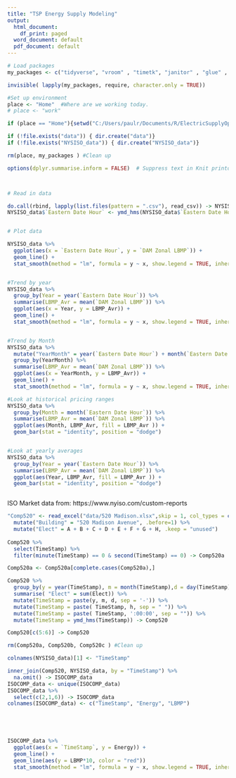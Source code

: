 ```yaml
---
title: "TSP Energy Supply Modeling"
output:
  html_document:
    df_print: paged
  word_document: default
  pdf_document: default
---
```




```r

# Load packages 
my_packages <- c("tidyverse", "vroom" , "timetk", "janitor" , "glue" , "tsibble" , "tidytext","lubridate", "fable", "tsibbledata", "ggplot2", "forecast", "tseries", "rio", "zoo", "readxl", "tsibbledata", "knitr", "formattable", "scales", "kable", "kableExtra", "dplyr")   

invisible( lapply(my_packages, require, character.only = TRUE))

#Set up environment 
place <- "Home"  #Where are we working today. 
# place <- "work"

if (place == "Home"){setwd("C:/Users/paulr/Documents/R/ElectricSupplyOptions")} else {setwd("C:/Users/prode/Documents/R/ElectricSupplyOptions")}

if (!file.exists("data")) { dir.create("data")}
if (!file.exists("NYSISO_data")) { dir.create("NYSISO_data")}

rm(place, my_packages ) #Clean up

options(dplyr.summarise.inform = FALSE)  # Suppress text in Knit printout. 



# Read in data

do.call(rbind, lapply(list.files(pattern = ".csv"), read_csv)) -> NYSISO_data
NYSISO_data$`Eastern Date Hour` <- ymd_hms(NYSISO_data$`Eastern Date Hour`)


# Plot data 

NYSISO_data %>% 
  ggplot(aes(x = `Eastern Date Hour`, y = `DAM Zonal LBMP`)) +
  geom_line() +
  stat_smooth(method = "lm", formula = y ~ x, show.legend = TRUE, inherit.aes = TRUE, )


#Trend by year
NYSISO_data %>% 
  group_by(Year = year(`Eastern Date Hour`)) %>% 
  summarise(LBMP_Avr = mean(`DAM Zonal LBMP`)) %>% 
  ggplot(aes(x = Year, y = LBMP_Avr)) +
  geom_line() +
  stat_smooth(method = "lm", formula = y ~ x, show.legend = TRUE, inherit.aes = TRUE, )


#Trend by Month
NYSISO_data %>% 
  mutate("YearMonth" = year(`Eastern Date Hour`) + month(`Eastern Date Hour`)/12) %>% 
  group_by(YearMonth) %>% 
  summarise(LBMP_Avr = mean(`DAM Zonal LBMP`)) %>% 
  ggplot(aes(x = YearMonth, y = LBMP_Avr)) +
  geom_line() +
  stat_smooth(method = "lm", formula = y ~ x, show.legend = TRUE, inherit.aes = TRUE, )

#Look at historical pricing ranges 
NYSISO_data %>% 
  group_by(Month = month(`Eastern Date Hour`)) %>% 
  summarise(LBMP_Avr = mean(`DAM Zonal LBMP`)) %>% 
  ggplot(aes(Month, LBMP_Avr, fill = LBMP_Avr )) +
  geom_bar(stat = "identity", position = "dodge")


#Look at yearly averages 
NYSISO_data %>% 
  group_by(Year = year(`Eastern Date Hour`)) %>% 
  summarise(LBMP_Avr = mean(`DAM Zonal LBMP`)) %>% 
  ggplot(aes(Year, LBMP_Avr, fill = LBMP_Avr )) +
  geom_bar(stat = "identity", position = "dodge")



```

ISO Market data from: https://www.nyiso.com/custom-reports


```r

"Comp520" <- read_excel("data/520 Madison.xlsx",skip = 1, col_types = c("date", "numeric","numeric","numeric","numeric","numeric","numeric","numeric","numeric" ) , col_names = c("TimeStamp", "A", "B", "C", "D", "E", "F", "G", "H"), na = "NA") %>% 
  mutate("Building" = "520 Madison Avenue", .before=1) %>%  
  mutate("Elect" = A + B + C + D + E + F + G + H, .keep = "unused")  
 
Comp520 %>% 
  select(TimeStamp) %>% 
  filter(minute(TimeStamp) == 0 & second(TimeStamp) == 0) -> Comp520a

Comp520a <- Comp520a[complete.cases(Comp520a),] 

Comp520 %>% 
  group_by(y = year(TimeStamp), m = month(TimeStamp),d = day(TimeStamp), h = hour(TimeStamp)) %>% 
  summarise( "Elect" = sum(Elect)) %>% 
  mutate(TimeStamp = paste(y, m, d, sep = '-')) %>% 
  mutate(TimeStamp = paste( TimeStamp, h, sep = " ")) %>% 
  mutate(TimeStamp = paste( TimeStamp, ':00:00', sep = "")) %>% 
  mutate(TimeStamp = ymd_hms(TimeStamp)) -> Comp520

Comp520[c(5:6)] -> Comp520

rm(Comp520a, Comp520b, Comp520c ) #Clean up

colnames(NYSISO_data)[1] <- "TimeStamp"

inner_join(Comp520, NYSISO_data, by = "TimeStamp") %>% 
  na.omit() -> ISOCOMP_data
ISOCOMP_data <- unique(ISOCOMP_data)
ISOCOMP_data %>% 
  select(c(2,1,6)) -> ISOCOMP_data
colnames(ISOCOMP_data) <- c("TimeStamp", "Energy", "LBMP")





ISOCOMP_data %>% 
  ggplot(aes(x = `TimeStamp`, y = Energy)) +
  geom_line() +
  geom_line(aes(y = LBMP*10, color = "red"))
  stat_smooth(method = "lm", formula = y ~ x, show.legend = TRUE, inherit.aes = TRUE, ) 


  


  
  
    
```


